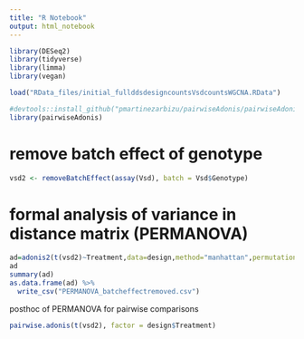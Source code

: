 ```yaml
---
title: "R Notebook"
output: html_notebook
---
```


```r
library(DESeq2)
library(tidyverse)
library(limma)
library(vegan)

load("RData_files/initial_fullddsdesigncountsVsdcountsWGCNA.RData")

#devtools::install_github("pmartinezarbizu/pairwiseAdonis/pairwiseAdonis")
library(pairwiseAdonis)
```

# remove batch effect of genotype

```r
vsd2 <- removeBatchEffect(assay(Vsd), batch = Vsd$Genotype)
```


# formal analysis of variance in distance matrix (PERMANOVA)
```r
ad=adonis2(t(vsd2)~Treatment,data=design,method="manhattan",permutations=1e6)
ad
summary(ad)
as.data.frame(ad) %>% 
  write_csv("PERMANOVA_batcheffectremoved.csv")
```
posthoc of PERMANOVA for pairwise comparisons
```r
pairwise.adonis(t(vsd2), factor = design$Treatment)
```

